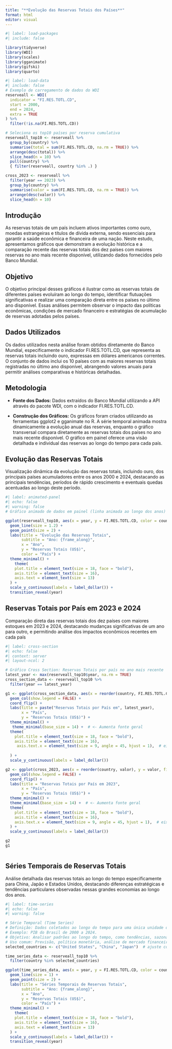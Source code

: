 ---
title: "**Evolução das Reservas Totais dos Países**"
format: html
editor: visual
---

```{r}
#| label: load-packages
#| include: false

library(tidyverse)
library(WDI)
library(scales)
library(gganimate)
library(gifski)
library(quarto)
```

```{r}
#| label: load-data
#| include: false
# Exemplo de carregamento de dados do WDI
reserveall <- WDI(
  indicator = "FI.RES.TOTL.CD",
  start = 2000,
  end = 2024,
  extra = TRUE
) %>%
  filter(!is.na(FI.RES.TOTL.CD))

# Seleciona os top10 países por reserva cumulativa
reserveall_top10 <- reserveall %>%
  group_by(country) %>%
  summarise(total = sum(FI.RES.TOTL.CD, na.rm = TRUE)) %>%
  arrange(desc(total)) %>%
  slice_head(n = 10) %>%
  pull(country) %>%
  { filter(reserveall, country %in% .) }

cross_2023 <- reserveall %>%
  filter(year == 2023) %>%
  group_by(country) %>%
  summarise(valor = sum(FI.RES.TOTL.CD, na.rm = TRUE)) %>%
  arrange(desc(valor)) %>%
  slice_head(n = 10)
```

## **Introdução**

As reservas totais de um país incluem ativos importantes como ouro, moedas estrangeiras e títulos de dívida externa, sendo essenciais para garantir a saúde econômica e financeira de uma nação. Neste estudo, apresentamos gráficos que demonstram a evolução histórica e a comparação recente das reservas totais dos dez países com maiores reservas no ano mais recente disponível, utilizando dados fornecidos pelo Banco Mundial.

## **Objetivo**

O objetivo principal desses gráficos é ilustrar como as reservas totais de diferentes países evoluíram ao longo do tempo, identificar flutuações significativas e realizar uma comparação direta entre os países no último ano disponível. Essas análises permitem observar o impacto das políticas econômicas, condições de mercado financeiro e estratégias de acumulação de reservas adotadas pelos países.

## **Dados Utilizados**

Os dados utilizados nesta análise foram obtidos diretamente do Banco Mundial, especificamente o indicador FI.RES.TOTL.CD, que representa as reservas totais incluindo ouro, expressas em dólares americanos correntes. O conjunto de dados inclui os 10 países com as maiores reservas totais registradas no último ano disponível, abrangendo valores anuais para permitir análises comparativas e históricas detalhadas.

## **Metodologia**

-   **Fonte dos Dados:** Dados extraídos do Banco Mundial utilizando a API através do pacote WDI, com o indicador FI.RES.TOTL.CD.

-   **Construção dos Gráficos:** Os gráficos foram criados utilizando as ferramentas ggplot2 e gganimate no R. A série temporal animada mostra dinamicamente a evolução anual das reservas, enquanto o gráfico transversal compara diretamente as reservas totais dos países no ano mais recente disponível. O gráfico em painel oferece uma visão detalhada e individual das reservas ao longo do tempo para cada país.

## Evolução das Reservas Totais

Visualização dinâmica da evolução das reservas totais, incluindo ouro, dos principais países acumuladores entre os anos 2000 e 2024, destacando as principais tendências, períodos de rápido crescimento e eventuais quedas acentuadas ao longo deste período.

```{r}
#| label: animated-panel
#| echo: false
#| warning: false
# Gráfico animado de dados em painel (linha animada ao longo dos anos)

ggplot(reserveall_top10, aes(x = year, y = FI.RES.TOTL.CD, color = country, group = country)) +
  geom_line(size = 1.2) +
  geom_point(size = 2) +
  labs(title = "Evolução das Reservas Totais",
       subtitle = "Ano: {frame_along}",
       x = "Ano",
       y = "Reservas Totais (US$)",
       color = "País") +
  theme_minimal() +
    theme(
    plot.title = element_text(size = 18, face = "bold"),
    axis.title = element_text(size = 16),
    axis.text = element_text(size = 13)
  ) +
  scale_y_continuous(labels = label_dollar()) +
  transition_reveal(year)
```

## Reservas Totais por País em 2023 e 2024

Comparação direta das reservas totais dos dez países com maiores estoques em 2023 e 2024, destacando mudanças significativas de um ano para outro, e permitindo análise dos impactos econômicos recentes em cada país

```{r}
#| label: cross-section
#| echo: false
#| context: server
#| layout-ncol: 2

# Gráfico Cross Section: Reservas Totais por país no ano mais recente
latest_year <- max(reserveall_top10$year, na.rm = TRUE)
cross_section_data <- reserveall_top10 %>%
  filter(year == latest_year)

g1 <- ggplot(cross_section_data, aes(x = reorder(country, FI.RES.TOTL.CD), y = FI.RES.TOTL.CD, fill = country)) +
  geom_col(show.legend = FALSE) +
  coord_flip() +
  labs(title = paste("Reservas Totais por País em", latest_year),
       x = "País",
       y = "Reservas Totais (US$)") +
  theme_minimal() +
   theme_minimal(base_size = 14) +  # <- Aumenta fonte geral
  theme(
    plot.title = element_text(size = 18, face = "bold"),
    axis.title = element_text(size = 16),
     axis.text.x = element_text(size = 9, angle = 45, hjust = 1),  # eixo X: números girados
    
  ) +
  scale_y_continuous(labels = label_dollar()) 

g2 <- ggplot(cross_2023, aes(x = reorder(country, valor), y = valor, fill = country)) +
  geom_col(show.legend = FALSE) +
  coord_flip() +
  labs(title = "Reservas Totais por País em 2023",
       x = "País",
       y = "Reservas Totais (US$)") +
  theme_minimal() +
  theme_minimal(base_size = 14) +  # <- Aumenta fonte geral
  theme(
    plot.title = element_text(size = 18, face = "bold"),
    axis.title = element_text(size = 16),
    axis.text.x = element_text(size = 9, angle = 45, hjust = 1),  # eixo X: números girados
  ) +
  scale_y_continuous(labels = label_dollar())

g2
g1
```

```{}
```

## Séries Temporais de Reservas Totais

Análise detalhada das reservas totais ao longo do tempo especificamente para China, Japão e Estados Unidos, destacando diferenças estratégicas e tendências particulares observadas nessas grandes economias ao longo dos anos.

```{r}
#| label: time-series
#| echo: false
#| warning: false

# Série Temporal (Time Series)
# Definição: Dados coletados ao longo do tempo para uma única unidade de análise (por exemplo, um país, uma empresa ou um indivíduo).
# Exemplo: PIB do Brasil de 2000 a 2024.
# Objetivo: Analisar padrões ao longo do tempo, como tendências, sazonalidades, ciclos, etc.
# Uso comum: Previsão, política monetária, análise de mercado financeiro.
selected_countries <- c("United States", "China", "Japan")  # ajuste conforme necessário

time_series_data <- reserveall_top10 %>%
  filter(country %in% selected_countries)

ggplot(time_series_data, aes(x = year, y = FI.RES.TOTL.CD, color = country)) +
  geom_line(size = 1) +
  geom_point(size = 2) +
  labs(title = "Séries Temporais de Reservas Totais",
       subtitle = "Ano: {frame_along}",
       x = "Ano",
       y = "Reservas Totais (US$)",
       color = "País") +
  theme_minimal() +
    theme(
    plot.title = element_text(size = 18, face = "bold"),
    axis.title = element_text(size = 16),
    axis.text = element_text(size = 13)
  ) +
  scale_y_continuous(labels = label_dollar()) +
  transition_reveal(year)
```
